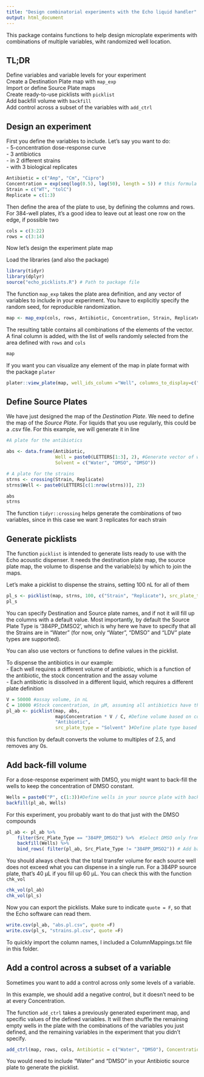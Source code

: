 ```yaml
---
title: "Design combinatorial experiments with the Echo liquid handler"
output: html_document
---
```



This package contains functions to help design microplate experiments with combinations of multiple variables, wiht randomized well location.

## TL;DR
Define variables and variable levels for your experiment \
Create a Destination Plate map with `map_exp` \
Import or define Source Plate maps \
Create ready-to-use picklists with `picklist` \
Add backfill volume with `backfill` \
Add control across a subset of the variables with `add_ctrl` \




## Design an experiment

First you define the variables to include. Let's say you want to do:  
 - 	5-concentration dose-response curve  
 -	3 antibiotics  
 - 	in 2 different strains  
 -	with 3 biological replicates  

```r

Antibiotic = c("Amp", "Cm", "Cipro")
Concentration = exp(seq(log(0.5), log(50), length = 5)) # this formula generates a series of 5 numbers, frorm 0.5 to 50, logarithmically equidistant
Strain = c("WT", "tolC")
Replicate = c(1:3)
```

Then define the area of the plate to use, by defining the columns and rows. For 384-well plates, it's a good idea to leave out at least one row on the edge, if possible two

```r
cols = c(3:22)
rows = c(3:14)
```

Now let's design the experiment plate map

Load the libraries (and also the package)

```r
library(tidyr)
library(dplyr)
source("echo_picklists.R") # Path to package file

```

The function `map_exp` takes the plate area definition, and any vector of variables to include in your experiment. You have to explicitly specify the random seed, for reproducible randomization.

```r
map <- map_exp(cols, rows, Antibiotic, Concentration, Strain, Replicate, seed =34)
```

The resulting table contains all combinations of the elements of the vector. A final column is added, with the list of wells randomly selected from the area defined with `rows` and `cols`

```r
map
```

If you want you can visualize any element of the map in plate format with the package `plater`
```r
plater::view_plate(map, well_ids_column ="Well", columns_to_display=c("Strain", "Antibiotic"), plate_size = 384)

```

## Define Source Plates

We have just designed the map of the *Destination Plate*. We need to define the map of the *Source Plate*. For liquids that you use regularly, this could be a .csv file. For this example, we will generate it in line


```r
#A plate for the antibiotics

abs <- data.frame(Antibiotic,
                  Well = paste0(LETTERS[1:3], 2), #Generate vector of well names in column 2
                  Solvent = c("Water", "DMSO", "DMSO"))

# A plate for the strains
strns <- crossing(Strain, Replicate)
strns$Well <- paste0(LETTERS[c(1:nrow(strns))], 23)

abs
strns
```
The function `tidyr::crossing` helps generate the combinations of two variables, since in this case we want 3 replicates for each strain


## Generate picklists

The function `picklist` is intended to generate lists ready to use with the Echo acoustic dispenser. It needs the destination plate map, the source plate map, the volume to dispense and the variable(s) by which to join the maps.

Let's make a picklist to dispense the strains, setting 100 nL for all of them

```r

pl_s <- picklist(map, strns, 100, c("Strain", "Replicate"), src_plate_type = "Water")
pl_s
```

You can specify Destination and Source plate names, and if not it will fill up the columns with a default value. Most importantly, by default the Source Plate Type is '384PP_DMSO2', which is why here we have to specify that all the Strains are in "Water" (for now, only "Water", "DMSO" and "LDV" plate types are supported).

You can also use vectors or functions to define values in the picklist.

To dispense the antibiotics in our example:  
 -	Each well requires a different volume of antibiotic, which is a function of the antibiotic, the stock concentration and the assay volume  
 -	Each antibiotic is dissolved in a different liquid, which requires a different plate definition  
	

```r
V = 50000 #assay volume, in nL 
C = 10000 #Stock concentration, in μM, assuming all antibiotics have the same concentration
pl_ab <- picklist(map, abs,
                  map$Concentration * V / C, #Define volume based on column in Destination Plate
                  "Antibiotic", 
                  src_plate_type = "Solvent" )#Define plate type based on column in Source Plate

```
this function by default converts the volume to multiples of 2.5, and removes any 0s.


## Add back-fill volume

For a dose-response experiment with DMSO, you might want to back-fill the wells to keep the concentration of DMSO constant.

```r
Wells = paste0("P", c(1:3))#Define wells in your source plate with backfill volume
backfill(pl_ab, Wells) 
```

For this experiment, you probably want to do that just with the DMSO compounds
```r

pl_ab <- pl_ab %>%
    filter(Src_Plate_Type == "384PP_DMSO2") %>%  #Select DMSO only from pl
    backfill(Wells) %>%
    bind_rows( filter(pl_ab, Src_Plate_Type != "384PP_DMSO2")) # Add back Water wells

```

You should always check that the total transfer volume for each source well does not exceed what you can dispense in a single run. For a 384PP source plate, that's 40 μL if you fill up 60 μL. You can check this with the function `chk_vol`

```r

chk_vol(pl_ab)
chk_vol(pl_s)

```

Now you can export the picklists. Make sure to indicate `quote = F`, so that the Echo software can read them.


```r
write.csv(pl_ab, "abs.pl.csv", quote =F)
write.csv(pl_s, "strains.pl.csv", quote =F)

```

To quickly import the column names, I included a ColumnMappings.txt file in this folder.


## Add a control across a subset of a variable

Sometimes you want to add a control across only some levels of a variable.

In this example, we should add a negative control, but it doesn't need to be at every Concentration.

The function `add_ctrl` takes a previously generated experiment map, and specific values of the defined variables. It will then shuffle the remaining empty wells in the plate with the combinations of the variables you just defined, and the remaining variables in the experiment that you didn't specify.

```r
add_ctrl(map, rows, cols, Antibiotic = c("Water", "DMSO"), Concentration = max(Concentration))
```

You would need to include "Water" and "DMSO" in your Antibiotic source plate to generate the picklist.







